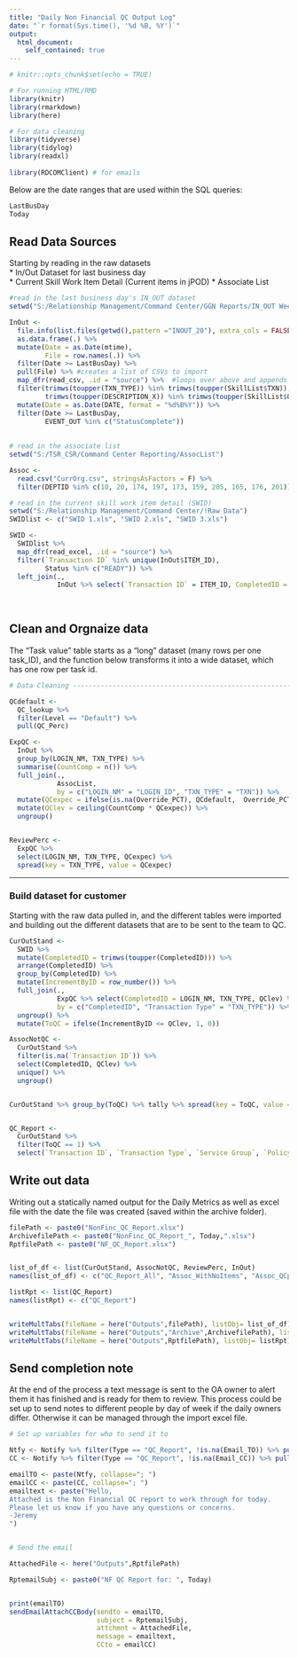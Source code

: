 ---
title: "Daily Non Financial QC Output Log"
date: "`r format(Sys.time(), '%d %B, %Y')`"
output:
  html_document:
    self_contained: true
---

```{r setup, include=FALSE}
# knitr::opts_chunk$set(echo = TRUE)

# For running HTML/RMD
library(knitr)
library(rmarkdown)
library(here)

# For data cleaning
library(tidyverse)
library(tidylog)
library(readxl)
  
library(RDCOMClient) # for emails

```

Below are the date ranges that are used within the SQL queries: 
```{r data ranges used}
LastBusDay
Today

```



## Read Data Sources

Starting by reading in the raw datasets  
* In/Out Dataset for last business day  
* Current Skill Work Item Detail (Current items in jPOD)
* Associate List 

```{r gather raw data}
#read in the last business day's IN_OUT dataset
setwd("S:/Relationship Management/Command Center/GGN Reports/IN_OUT Weekly Analysis/INOUT_Creation")

InOut <- 
  file.info(list.files(getwd(),pattern ="INOUT_20"), extra_cols = FALSE) %>% 
  as.data.frame(.) %>% 
  mutate(Date = as.Date(mtime),
         File = row.names(.)) %>% 
  filter(Date >= LastBusDay) %>%
  pull(File) %>% #creates a list of CSVs to import
  map_dfr(read_csv, .id = "source") %>%  #loops over above and appends datasets together
  filter(trimws(toupper(TXN_TYPE)) %in% trimws(toupper(SkillList$TXN)), 
         trimws(toupper(DESCRIPTION_X)) %in% trimws(toupper(SkillList$QUEUE))) %>% 
  mutate(Date = as.Date(DATE, format = "%d%B%Y")) %>% 
  filter(Date >= LastBusDay,
         EVENT_OUT %in% c("StatusComplete"))
  
  
# read in the associate list
setwd("S:/TSR_CSR/Command Center Reporting/AssocList")

Assoc <- 
  read.csv("CurrOrg.csv", stringsAsFactors = F) %>% 
  filter(DEPTID %in% c(10, 20, 174, 197, 173, 159, 205, 165, 176, 201))

# read in the current skill work item detail (SWID)
setwd("S:/Relationship Management/Command Center/!Raw Data")
SWIDlist <- c("SWID 1.xls", "SWID 2.xls", "SWID 3.xls")

SWID <- 
  SWIDlist %>% 
  map_dfr(read_excel, .id = "source") %>% 
  filter(`Transaction ID` %in% unique(InOut$ITEM_ID),
         Status %in% c("READY")) %>% 
  left_join(.,
            InOut %>% select(`Transaction ID` = ITEM_ID, CompletedID = LOGIN_NM))
	
  

```

## Clean and Orgnaize data

The "Task value" table starts as a "long" dataset (many rows per one task_ID), and the function below transforms it into a wide dataset, which has one row per task id.

```{r data cleaning}
# Data Cleaning -----------------------------------------------------------

QCdefault <- 
  QC_lookup %>% 
  filter(Level == "Default") %>% 
  pull(QC_Perc)

ExpQC <- 
  InOut %>% 
  group_by(LOGIN_NM, TXN_TYPE) %>% 
  summarise(CountComp = n()) %>% 
  full_join(.,
            AssocList,
            by = c("LOGIN_NM" = "LOGIN_ID", "TXN_TYPE" = "TXN")) %>%
  mutate(QCexpec = ifelse(is.na(Override_PCT), QCdefault,  Override_PCT)) %>%
  mutate(QClev = ceiling(CountComp * QCexpec)) %>%
  ungroup()


ReviewPerc <-
  ExpQC %>% 
  select(LOGIN_NM, TXN_TYPE, QCexpec) %>% 
  spread(key = TXN_TYPE, value = QCexpec)


```

----

### Build dataset for customer
Starting with the raw data pulled in, and the different tables were imported and building out the different datasets that are to be sent to the team to QC.  


```{r build output datasets}


CurOutStand <- 
  SWID %>% 
  mutate(CompletedID = trimws(toupper(CompletedID))) %>% 
  arrange(CompletedID) %>% 
  group_by(CompletedID) %>% 
  mutate(IncrementByID = row_number()) %>% 
  full_join(., 
            ExpQC %>% select(CompletedID = LOGIN_NM, TXN_TYPE, QClev) %>% mutate(CompletedID = trimws(toupper(CompletedID))),
            by = c("CompletedID", "Transaction Type" = "TXN_TYPE")) %>% 
  ungroup() %>% 
  mutate(ToQC = ifelse(IncrementByID <= QClev, 1, 0))

AssocNotQC <- 
  CurOutStand %>% 
  filter(is.na(`Transaction ID`)) %>% 
  select(CompletedID, QClev) %>% 
  unique() %>%
  ungroup()


CurOutStand %>% group_by(ToQC) %>% tally %>% spread(key = ToQC, value = n)


QC_Report <-
  CurOutStand %>% 
  filter(ToQC == 1) %>% 
  select(`Transaction ID`, `Transaction Type`, `Service Group`, `Policy LOB`, `Admin System`, CompletedID)

```




## Write out data  

Writing out a statically named output for the Daily Metrics as well as excel file with the date the file was created (saved within the archive folder). 

```{r write out data}
filePath <- paste0("NonFinc_QC_Report.xlsx")
ArchivefilePath <- paste0("NonFinc_QC_Report_", Today,".xlsx")
RptfilePath <- paste0("NF_QC_Report.xlsx")


list_of_df <- list(CurOutStand, AssocNotQC, ReviewPerc, InOut)
names(list_of_df) <- c("QC_Report_All", "Assoc_WithNoItems", "Assoc_QCperc_Assigned", "InOUT_QCable")

listRpt <- list(QC_Report)
names(listRpt) <- c("QC_Report")


writeMultTabs(fileName = here("Outputs",filePath), listObj= list_of_df)
writeMultTabs(fileName = here("Outputs","Archive",ArchivefilePath), listObj= list_of_df)
writeMultTabs(fileName = here("Outputs",RptfilePath), listObj= listRpt)

```


## Send completion note

At the end of the process a text message is sent to the OA owner to alert them it has finished and is ready for them to review. This process could be set up to send notes to different people by day of week if the daily owners differ. Otherwise it can be managed through the import excel file.

```{r send text}
# Set up variables for who to send it to

Ntfy <- Notify %>% filter(Type == "QC_Report", !is.na(Email_TO)) %>% pull(Email_TO) %>% unique()
CC <- Notify %>% filter(Type == "QC_Report", !is.na(Email_CC)) %>% pull(Email_CC) %>% unique()

emailTO <- paste(Ntfy, collapse="; ") 
emailCC <- paste(CC, collapse="; ") 
emailtext <- paste("Hello,
Attached is the Non Financial QC report to work through for today.
Please let us know if you have any questions or concerns.
-Jeremy
")


# Send the email

AttachedFile <- here("Outputs",RptfilePath)

RptemailSubj <- paste0("NF QC Report for: ", Today)


print(emailTO)
sendEmailAttachCCBody(sendto = emailTO, 
                      subject = RptemailSubj, 
                      attchmnt = AttachedFile, 
                      message = emailtext, 
                      CCto = emailCC)

```

















